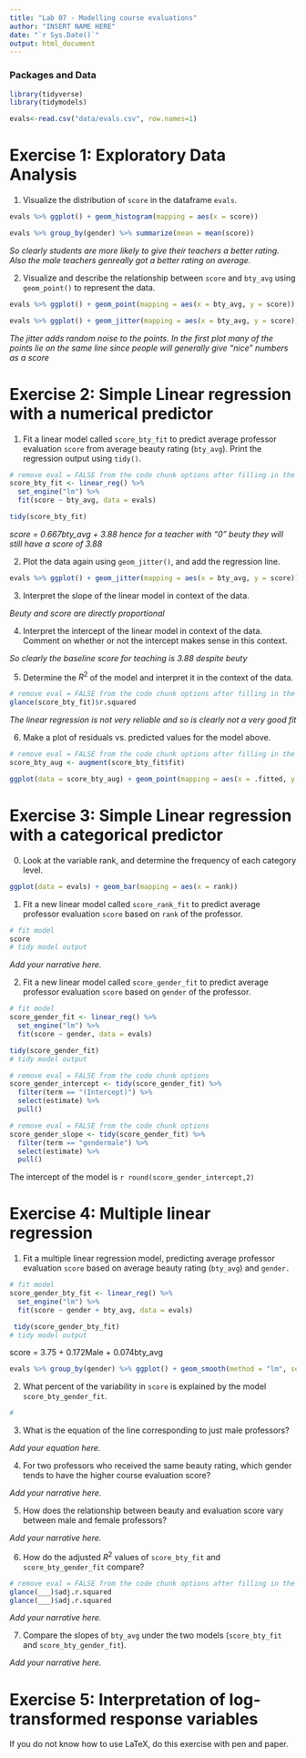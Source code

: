 ```yaml
---
title: "Lab 07 - Modelling course evaluations"
author: "INSERT NAME HERE"
date: "`r Sys.Date()`"
output: html_document
---
```


### Packages and Data

```r
library(tidyverse)
library(tidymodels)

```


```r
evals<-read.csv("data/evals.csv", row.names=1)
```


# Exercise 1: Exploratory Data Analysis

1.  Visualize the distribution of `score` in the dataframe `evals`.

```r
evals %>% ggplot() + geom_histogram(mapping = aes(x = score))

evals %>% group_by(gender) %>% summarize(mean = mean(score))
```

*So clearly students are more likely to give their teachers a better rating. Also the male teachers genreally got a better rating on average.*

2.  Visualize and describe the relationship between `score` and `bty_avg` using `geom_point()` to represent the data. 

```r
evals %>% ggplot() + geom_point(mapping = aes(x = bty_avg, y = score))

evals %>% ggplot() + geom_jitter(mapping = aes(x = bty_avg, y = score))
```

*The jitter adds random noise to the points. In the first plot many of the points lie on the same line since people will generally give "nice" numbers as a score*

# Exercise 2: Simple Linear regression with a numerical predictor

1. Fit a linear model called `score_bty_fit` to predict average professor evaluation `score` from average beauty rating (`bty_avg`). Print the regression output using `tidy()`.

```r
# remove eval = FALSE from the code chunk options after filling in the blanks
score_bty_fit <- linear_reg() %>%
  set_engine("lm") %>%
  fit(score ~ bty_avg, data = evals)

tidy(score_bty_fit)

```

*score = 0.667bty_avg + 3.88 hence for a teacher with "0" beuty they will still have a score of 3.88*

2. Plot the data again using `geom_jitter()`, and add the regression line.

```r
evals %>% ggplot() + geom_jitter(mapping = aes(x = bty_avg, y = score)) + geom_smooth(method = "lm", se = FALSE, mapping = aes(x = bty_avg, y = score))
```

3. Interpret the slope of the linear model in context of the data.

*Beuty and score are directly proportional*

4. Interpret the intercept of the linear model in context of the data. Comment on whether or not the intercept makes sense in this context.

*So clearly the baseline score for teaching is 3.88 despite beuty*

5. Determine the $R^2$ of the model and interpret it in the context of the data.

```r
# remove eval = FALSE from the code chunk options after filling in the blanks
glance(score_bty_fit)$r.squared
```

*The linear regression is not very reliable and so is clearly not a very good fit*

6. Make a plot of residuals vs. predicted values for the model above.

```r
# remove eval = FALSE from the code chunk options after filling in the blanks
score_bty_aug <- augment(score_bty_fit$fit)

ggplot(data = score_bty_aug) + geom_point(mapping = aes(x = .fitted, y = .resid) )
```

# Exercise 3: Simple Linear regression with a categorical predictor

0. Look at the variable rank, and determine the frequency of each category level.

```r
ggplot(data = evals) + geom_bar(mapping = aes(x = rank))
```

1. Fit a new linear model called `score_rank_fit` to predict average professor evaluation `score` based on `rank` of the professor.

```r
# fit model
score
# tidy model output
```

*Add your narrative here.*

2. Fit a new linear model called `score_gender_fit` to predict average professor evaluation `score` based on `gender` of the professor. 

```r
# fit model
score_gender_fit <- linear_reg() %>%
  set_engine("lm") %>%
  fit(score ~ gender, data = evals)

tidy(score_gender_fit)
# tidy model output
```

```r
# remove eval = FALSE from the code chunk options
score_gender_intercept <- tidy(score_gender_fit) %>% 
  filter(term == "(Intercept)") %>%
  select(estimate) %>%
  pull()
```

```r
# remove eval = FALSE from the code chunk options
score_gender_slope <- tidy(score_gender_fit) %>% 
  filter(term == "gendermale") %>%
  select(estimate) %>%
  pull()
```

The intercept of the model is `r round(score_gender_intercept,2)`

# Exercise 4: Multiple linear regression

1. Fit a multiple linear regression model, predicting average professor evaluation `score` based on average beauty rating (`bty_avg`) and `gender.`

```r
# fit model
score_gender_bty_fit <- linear_reg() %>%
  set_engine("lm") %>%
  fit(score ~ gender + bty_avg, data = evals)

 tidy(score_gender_bty_fit)
# tidy model output
```

score = 3.75 + 0.172Male + 0.074bty_avg

```r
evals %>% group_by(gender) %>% ggplot() + geom_smooth(method = "lm", se = FALSE, mapping = aes(x = bty_avg, y = score))
```

2. What percent of the variability in `score` is explained by the model `score_bty_gender_fit`. 

```r
#
```


3. What is the equation of the line corresponding to just male professors?

*Add your equation here.*

4. For two professors who received the same beauty rating, which gender tends to have the higher course evaluation score?

*Add your narrative here.*

5. How does the relationship between beauty and evaluation score vary between male and female professors?

*Add your narrative here.*

6. How do the adjusted $R^2$ values of `score_bty_fit` and `score_bty_gender_fit` compare? 

```r
# remove eval = FALSE from the code chunk options after filling in the blanks
glance(___)$adj.r.squared
glance(___)$adj.r.squared
```

*Add your narrative here.*

7. Compare the slopes of `bty_avg` under the two models (`score_bty_fit` and `score_bty_gender_fit`).

*Add your narrative here.*

# Exercise 5: Interpretation of log-transformed response variables

If you do not know how to use LaTeX, do this exercise with pen and paper.
